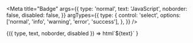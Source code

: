 
<Meta
    title="Badge"
    args={{
        type: 'normal',
        text: 'JavaScript',
        noborder: false,
        disabled: false,
    }}
    argTypes={{
        type: {
            control: 'select',
            options: ['normal', 'info', 'warning', 'error', 'success'],
        },
    }}
/>

<Canvas>
    <Story name="Page">
        {({ type, text, noborder, disabled }) =>
            html`<sw-badge
                type=${type}
                ?noborder=${noborder}
                ?disabled=${disabled}
                >${text}</sw-badge
            >`
        }
    </Story>
</Canvas>
